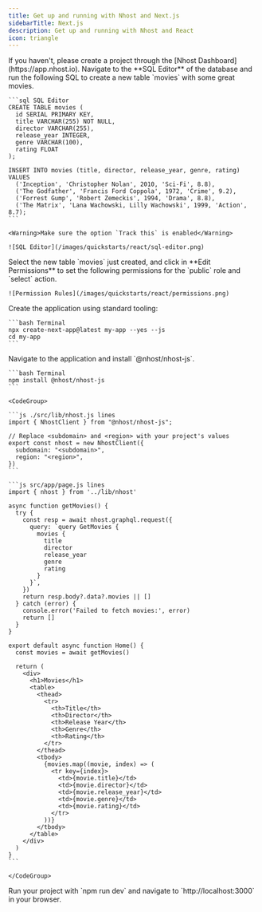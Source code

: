 ```yaml
---
title: Get up and running with Nhost and Next.js
sidebarTitle: Next.js
description: Get up and running with Nhost and React
icon: triangle
---
```


<Steps>
  <Step title="Create Project">
    If you haven't, please create a project through the [Nhost Dashboard](https://app.nhost.io).
  </Step>

  <Step title="Setup Database">
    Navigate to the **SQL Editor** of the database and run the following SQL to create a new table `movies` with some great movies.

    ```sql SQL Editor
    CREATE TABLE movies (
      id SERIAL PRIMARY KEY,
      title VARCHAR(255) NOT NULL,
      director VARCHAR(255),
      release_year INTEGER,
      genre VARCHAR(100),
      rating FLOAT
    );

    INSERT INTO movies (title, director, release_year, genre, rating) VALUES
      ('Inception', 'Christopher Nolan', 2010, 'Sci-Fi', 8.8),
      ('The Godfather', 'Francis Ford Coppola', 1972, 'Crime', 9.2),
      ('Forrest Gump', 'Robert Zemeckis', 1994, 'Drama', 8.8),
      ('The Matrix', 'Lana Wachowski, Lilly Wachowski', 1999, 'Action', 8.7);
    ```

    <Warning>Make sure the option `Track this` is enabled</Warning>

    ![SQL Editor](/images/quickstarts/react/sql-editor.png)

  </Step>

  <Step title="Permissions">
    Select the new table `movies` just created, and click in **Edit Permissions** to set the following permissions for the `public` role and `select` action.

    ![Permission Rules](/images/quickstarts/react/permissions.png)

  </Step>

  <Step title="Setup the Application">
    Create the application using standard tooling:

    ```bash Terminal
    npx create-next-app@latest my-app --yes --js
    cd my-app
    ```

  </Step>

  <Step title="Install the Nhost package">
    Navigate to the application and install `@nhost/nhost-js`.

    ```bash Terminal
    npm install @nhost/nhost-js
    ```

  </Step>

  <Step title="Configure the Nhost client and fetch the list of movies">

    <CodeGroup>

    ```js ./src/lib/nhost.js lines
    import { NhostClient } from "@nhost/nhost-js";

    // Replace <subdomain> and <region> with your project's values
    export const nhost = new NhostClient({
      subdomain: "<subdomain>",
      region: "<region>",
    })
    ```

    ```js src/app/page.js lines
    import { nhost } from '../lib/nhost'

    async function getMovies() {
      try {
        const resp = await nhost.graphql.request({
          query: `query GetMovies {
            movies {
              title
              director
              release_year
              genre
              rating
            }
          }`,
        })
        return resp.body?.data?.movies || []
      } catch (error) {
        console.error('Failed to fetch movies:', error)
        return []
      }
    }

    export default async function Home() {
      const movies = await getMovies()

      return (
        <div>
          <h1>Movies</h1>
          <table>
            <thead>
              <tr>
                <th>Title</th>
                <th>Director</th>
                <th>Release Year</th>
                <th>Genre</th>
                <th>Rating</th>
              </tr>
            </thead>
            <tbody>
              {movies.map((movie, index) => (
                <tr key={index}>
                  <td>{movie.title}</td>
                  <td>{movie.director}</td>
                  <td>{movie.release_year}</td>
                  <td>{movie.genre}</td>
                  <td>{movie.rating}</td>
                </tr>
              ))}
            </tbody>
          </table>
        </div>
      )
    }
    ```

    </CodeGroup>
  </Step>

  <Step title="The end">
    Run your project with `npm run dev` and navigate to `http://localhost:3000` in your browser.
  </Step>

</Steps>
